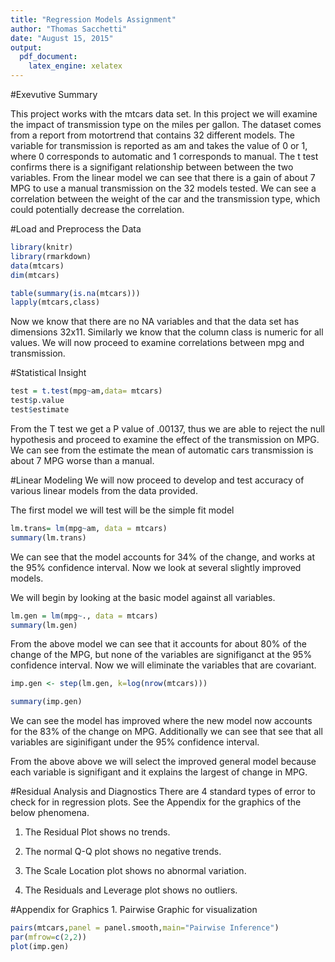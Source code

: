 ```yaml
---
title: "Regression Models Assignment"
author: "Thomas Sacchetti"
date: "August 15, 2015"
output: 
  pdf_document: 
    latex_engine: xelatex
---
```

#Exevutive Summary

This project works with the mtcars data set. In this project we will examine the impact of transmission type on the miles per gallon. The dataset comes from a report from motortrend that contains 32 different models. The variable for transmission is reported as am and takes the value of 0 or 1, where 0 corresponds to automatic and 1 corresponds to manual. The t test confirms there is a signifigant relationship between between the two variables. From the linear model we can see that there is a gain of about 7 MPG to use a manual transmission on the 32 models tested. We can see a correlation between the weight of the car and the transmission type, which could potentially decrease the correlation.

#Load and Preprocess the Data
```r
library(knitr)
library(rmarkdown)
data(mtcars)
dim(mtcars)
```
```r
table(summary(is.na(mtcars)))
lapply(mtcars,class)
```

Now we know that there are no NA variables and that the data set has dimensions 32x11. Similarly we know that the column class is numeric for all values. We will now proceed to examine correlations between mpg and transmission. 

#Statistical Insight

```r
test = t.test(mpg~am,data= mtcars)
test$p.value
test$estimate
```
From the T test we get a P value of .00137, thus we are able to reject the null hypothesis and proceed to examine the effect of the transmission on MPG. We can see from the estimate the mean of automatic cars transmission is about 7 MPG worse than a manual.

#Linear Modeling
We will now proceed to develop and test accuracy of various linear models from the data provided.

The first model we will test will be the simple fit model 

```r
lm.trans= lm(mpg~am, data = mtcars)
summary(lm.trans)
```
We can see that the model accounts for 34% of the change, and works at the 95% confidence interval. Now we look at several slightly improved models.

We will begin by looking at the basic model against all variables.
```r
lm.gen = lm(mpg~., data = mtcars)
summary(lm.gen)
```
From the above model we can see that it accounts for about 80% of the change of the MPG, but none of the variables are signifiganct at the 95% confidence interval. Now we will eliminate the variables that are covariant.
```r
imp.gen <- step(lm.gen, k=log(nrow(mtcars)))
```
```r
summary(imp.gen)
```
We can see the model has improved where the new model now accounts for the 83% of the change on MPG. Additionally we can see that see that all variables are siginifigant under the 95% confidence interval.

From the above above we will select the improved general model because each variable is signifigant and it explains the largest of change in MPG.

#Residual Analysis and Diagnostics
There are 4 standard types of error to check for in regression plots. See the Appendix for the graphics of the below phenomena. 

1. The Residual Plot shows no trends.

2. The normal Q-Q plot shows no negative trends.

3. The Scale Location plot shows no abnormal variation.

4. The Residuals and Leverage plot shows no outliers.

#Appendix for Graphics
1. Pairwise Graphic for visualization
```r
pairs(mtcars,panel = panel.smooth,main="Pairwise Inference")
par(mfrow=c(2,2))
plot(imp.gen)
```


